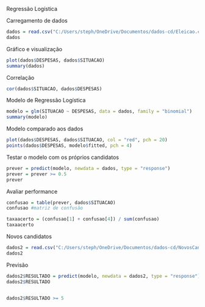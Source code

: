 Regressão Logística

Carregamento de dados
```r
dados = read.csv("C:/Users/steph/OneDrive/Documentos/dados-cd/Eleicao.csv", sep = ";", header = T)
dados
```
Gráfico e visualização
```r
plot(dados$DESPESAS, dados$SITUACAO)
summary(dados)
```
Correlação
```r
cor(dados$SITUACAO, dados$DESPESAS)
```
Modelo de Regressão Logística
```r
modelo = glm(SITUACAO ~ DESPESAS, data = dados, family = "binomial")
summary(modelo)
```
Modelo comparado aos dados
```r
plot(dados$DESPESAS, dados$SITUACAO, col = "red", pch = 20)
points(dados$DESPESAS, modelo$fitted, pch = 4)
```
Testar o modelo com os próprios candidatos
```r
prever = predict(modelo, newdata = dados, type = "response")
prever = prever >= 0.5
prever
```
Avaliar performance
```r
confusao = table(prever, dados$SITUACAO)
confusao #matriz de confusão
```
```r
taxaacerto = (confusao[1] + confusao[4]) / sum(confusao)
taxaacerto
```
Novos candidatos
```r
dados2 = read.csv("C:/Users/steph/OneDrive/Documentos/dados-cd/NovosCandidatos.csv", sep = ";", header = T)
dados2
```
Previsão
```r
dados2$RESULTADO = predict(modelo, newdata = dados2, type = "response")
dados2$RESULTADO
 
```

```r
dados2$RESULTADO >= 5
```





















